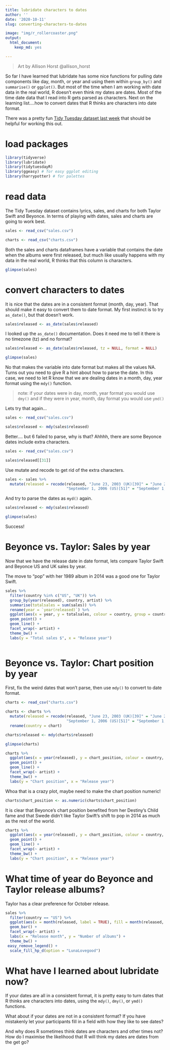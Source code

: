 ```yaml
---
title: lubridate characters to dates
author: ''
date: '2020-10-11'
slug: converting-characters-to-dates

image: "img/r_rollercoaster.png"
output:
  html_document:
    keep_md: yes

---
```


> Art by Allison Horst @allison_horst

So far I have learned that lubridate has some nice functions for pulling date components like day, month, or year and using them within `group_by()` and `summarise()` or `ggplot()`. But most of the time when I am working with date data in the real world, R doesn't even think my dates are dates. Most of the time date data that I read into R gets parsed as characters. Next on the learning list....how to convert dates that R thinks are characters into date format.

There was a pretty fun [Tidy Tuesday dataset last week](https://github.com/rfordatascience/tidytuesday/blob/master/data/2020/2020-09-29/readme.md) that should be helpful for working this out.

# load packages
```r
library(tidyverse)
library(lubridate)
library(tidytuesdayR)
library(ggeasy) # for easy ggplot editing
library(harrypotter) # for palettes
```

# read data

The Tidy Tuesday dataset contains lyrics, sales, and charts for both Taylor Swift and Beyonce. In terms of playing with dates, sales and charts are going to work best. 

```r
sales <- read_csv("sales.csv")

charts <- read_csv("charts.csv")
```
Both the sales and charts dataframes have a variable that contains the date when the albums were first released, but much like usually happens with my data in the real world, R thinks that this column is characters. 
```r
glimpse(sales)

```

# convert characters to dates

It is nice that the dates are in a consistent format (month, day, year). That should make it easy to convert them to date format. My first instinct is to try `as_date()`, but that doesn't work. 

```r
sales$released <- as_date(sales$released)
```
I looked up the `as_date()` documentation. Does it need me to tell it there is no timezone (tz) and no format?

```r
sales$released <- as_date(sales$released, tz = NULL, format = NULL)

glimpse(sales)
```

No that makes the variable into date format but makes all the values NA. Turns out you need to give R a hint about how to parse the date. In this case, we need to let R know that we are dealing dates in a month, day, year format using the `mdy()` function.

> note: if your dates were in day, month, year format you would use `dmy()` and if they were in year, month, day format you would use `ymd()`

Lets try that again...

```r
sales <- read_csv("sales.csv")

sales$released <- mdy(sales$released)


```
Better.... but 6 failed to parse, why is that? Ahhhh, there are some Beyonce dates include extra characters. 

```r
sales <- read_csv("sales.csv")

sales$released[[31]]
```
Use mutate and recode to get rid of the extra characters. 

```r
sales <- sales %>%
  mutate(released = recode(released, "June 23, 2003 (UK)[39]" = "June 23, 2003", 
                           "September 1, 2006 (US)[51]" = "September 1, 2006")) 
```

And try to parse the dates as `myd()` again. 

```r
sales$released <- mdy(sales$released)

glimpse(sales)
```


Success! 

# Beyonce vs. Taylor: Sales by year

Now that we have the release date in date format, lets compare Taylor Swift and Beyonce US and UK sales by year. 

The move to "pop" with her 1989 album in 2014 was a good one for Taylor Swift. 

```r
sales %>%
  filter(country %in% c("US", "UK")) %>%
  group_by(year(released), country, artist) %>%
  summarise(totalsales = sum(sales)) %>%
  rename(year = `year(released)`) %>%
  ggplot(aes(x = year, y = totalsales, colour = country, group = country)) +
  geom_point() +
  geom_line() +
  facet_wrap(~ artist) +
  theme_bw() +
  labs(y = "Total sales $", x = "Release year") 
  
```

# Beyonce vs. Taylor: Chart position by year

First, fix the weird dates that won't parse, then use `mdy()` to convert to date format. 

```r

charts <- read_csv("charts.csv")

charts <- charts %>%
  mutate(released = recode(released, "June 23, 2003 (UK)[39]" = "June 23, 2003", 
                           "September 1, 2006 (US)[51]" = "September 1, 2006")) %>%
  rename(country = chart)

charts$released <- mdy(charts$released)

glimpse(charts)
```

```r
charts %>%
  ggplot(aes(x = year(released), y = chart_position, colour = country, group = country)) +
  geom_point() +
  geom_line() +
  facet_wrap(~ artist) +
  theme_bw() +
  labs(y = "Chart position", x = "Release year")
```

Whoa that is a crazy plot, maybe need to make the chart position numeric! 

```r
charts$chart_position <- as.numeric(charts$chart_position)
```

It is clear that Beyonce's chart position benefited from her Destiny's Child fame and that Swede didn't like Taylor Swift's shift to pop in 2014 as much as the rest of the world. 

```r
charts %>%
  ggplot(aes(x = year(released), y = chart_position, colour = country, group = country)) +
  geom_point() +
  geom_line() +
  facet_wrap(~ artist) +
  theme_bw() +
  labs(y = "Chart position", x = "Release year")  

```

# What time of year do Beyonce and Taylor release albums?

Taylor has a clear preference for October release. 

```r

sales %>%
  filter(country == "US") %>%
  ggplot(aes(x = month(released, label = TRUE), fill = month(released, label = TRUE))) +
  geom_bar() +
  facet_wrap(~ artist) +
  labs(x = "Release month", y = "Number of albums") +
  theme_bw() +
 easy_remove_legend() +
  scale_fill_hp_d(option = "LunaLovegood") 
```

# What have I learned about lubridate now?

If your dates are all in a consistent format, it is pretty easy to turn dates that R thinks are characters into dates, using the `mdy()`, `dmy()`, or `ymd()` functions. 

What about if your dates are not in a consistent format? If you have mistakenly let your participants fill in a field with how they like to see dates?

And why does R sometimes think dates are characters and other times not? How do I maximise the likelihood that R will think my dates are dates from the get go?


